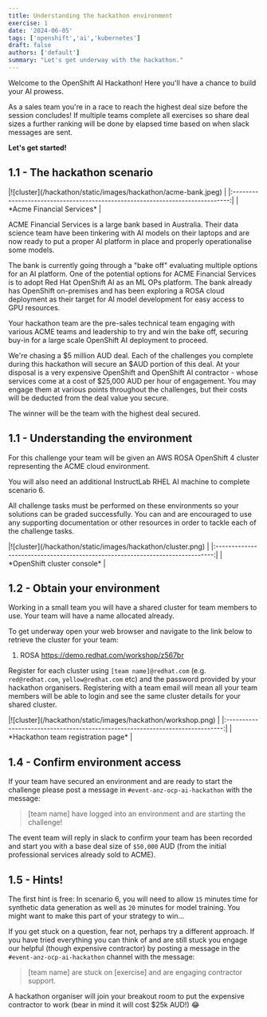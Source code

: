 ```yaml
---
title: Understanding the hackathon environment
exercise: 1
date: '2024-06-05'
tags: ['openshift','ai','kubernetes']
draft: false
authors: ['default']
summary: "Let's get underway with the hackathon."
---
```


Welcome to the OpenShift AI Hackathon! Here you'll have a chance to build your AI prowess.

As a sales team you're in a race to reach the highest deal size before the session concludes! If multiple teams complete all exercises so share deal sizes a further ranking will be done by elapsed time based on when slack messages are sent.

**Let's get started!**

## 1.1 - The hackathon scenario

<Zoom>
|![cluster](/hackathon/static/images/hackathon/acme-bank.jpeg)                  |
|:-----------------------------------------------------------------------------:|
| *Acme Financial Services*                                                     |
</Zoom>

ACME Financial Services is a large bank based in Australia. Their data science team have been tinkering with AI models on their laptops and are now ready to put a proper AI platform in place and properly operationalise some models.

The bank is currently going through a "bake off" evaluating multiple options for an AI platform. One of the potential options for ACME Financial Services is to adopt Red Hat OpenShift AI as an ML OPs platform. The bank already has OpenShift on-premises and has been exploring a ROSA cloud deployment as their target for AI model development for easy access to GPU resources.

Your hackathon team are the pre-sales technical team engaging with various ACME teams and leadership to try and win the bake off, securing buy-in for a large scale OpenShift AI deployment to proceed.

We're chasing a $5 million AUD deal. Each of the challenges you complete during this hackathon will secure an $AUD portion of this deal. At your disposal is a very expensive OpenShift and OpenShift AI contractor - whose services come at a cost of $25,000 AUD per hour of engagement. You may engage them at various points throughout the challenges, but their costs will be deducted from the deal value you secure.

The winner will be the team with the highest deal secured.

## 1.1 - Understanding the environment

For this challenge your team will be given an AWS ROSA OpenShift 4 cluster representing the ACME cloud environment.

You will also need an additional InstructLab RHEL AI machine to complete scenario 6.

All challenge tasks must be performed on these environments so your solutions can be graded successfully. You can and are encouraged to use any supporting documentation or other resources in order to tackle each of the challenge tasks.

<Zoom>
|![cluster](/hackathon/static/images/hackathon/cluster.png)                     |
|:-----------------------------------------------------------------------------:|
| *OpenShift cluster console*                                        |
</Zoom>

## 1.2 - Obtain your environment

Working in a small team you will have a shared cluster for team members to use. Your team will have a name allocated already.

To get underway open your web browser and navigate to the link below to retrieve the cluster for your team:
1. ROSA https://demo.redhat.com/workshop/z567br

Register for each cluster using `[team name]@redhat.com` (e.g. `red@redhat.com`, `yellow@redhat.com` etc)
and the password provided by your hackathon organisers. Registering with a team email will mean all your team members will be able to login and see the same cluster details for your shared cluster.

<Zoom>
|![cluster](/hackathon/static/images/hackathon/workshop.png)                    |
|:-----------------------------------------------------------------------------:|
| *Hackathon team registration page*                                            |
</Zoom>

## 1.4 - Confirm environment access

If your team have secured an environment and are ready to start the challenge please post a message in `#event-anz-ocp-ai-hackathon` with the message:

> [team name] have logged into an environment and are starting the challenge!

The event team will reply in slack to confirm your team has been recorded and start you with a base deal size of `$50,000` AUD (from the initial professional services already sold to ACME).

## 1.5 - Hints!

The first hint is free: In scenario 6, you will need to allow `15` minutes time for synthetic data generation as well as `20` minutes for model training. You might want to make this part of your strategy to win...

If you get stuck on a question, fear not, perhaps try a different approach. If you have tried everything you can think of and are still stuck you engage our helpful (though expensive contractor) by posting a message in the `#event-anz-ocp-ai-hackathon` channel with the message:

> [team name] are stuck on [exercise] and are engaging contractor support.

A hackathon organiser will join your breakout room to put the expensive contractor to work (bear in mind it will cost $25k AUD!) 😂
